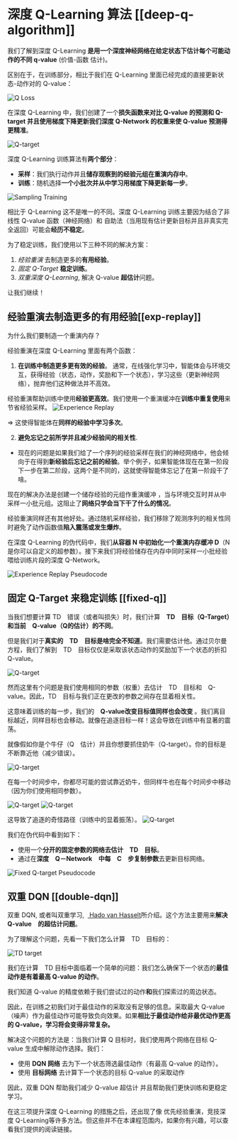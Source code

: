 # 深度 Q-Learning 算法 [[deep-q-algorithm]]

我们了解到深度 Q-Learning **是用一个深度神经网络在给定状态下估计每个可能动作的不同 q-value** (价值-函数 估计)。

区别在于，在训练部分，相比于我们在 Q-Learning 里面已经完成的直接更新状态-动作对的 Q-value：

<img src="https://raw.githubusercontent.com/innovation64/Picimg/main/q-ex-5.png" alt="Q Loss"/>

在深度 Q-Learning 中，我们创建了一个**损失函数来对比 Q-value 的预测和 Q-target 并且使用梯度下降更新我们深度 Q-Network 的权重来使 Q-value 预测得更精准**。


<img src="https://raw.githubusercontent.com/innovation64/Picimg/main/Q-target.png" alt="Q-target"/>

深度 Q-Learning 训练算法有**两个部分**：

- **采样**：我们执行动作并且**储存观察到的经验元组在重演内存中**。
- **训练**：随机选择**一个小批次并从中学习用梯度下降更新每一步**。

<img src="https://raw.githubusercontent.com/innovation64/Picimg/main/sampling-training.png" alt="Sampling Training"/>

相比于 Q-Learning 这不是唯一的不同。深度 Q-Learning 训练主要因为结合了非线性 Q-value 函数（神经网络）和 自助法（当用现有估计更新目标并且非真实完全返回）可能会**经历不稳定**。

为了稳定训练，我们使用以下三种不同的解决方案：
1. *经验重演* 去制造更多的**有用经验**。
2. *固定 Q-Target* **稳定训练**。
3. *双重深度 Q-Learning*, 解决 Q-value **超估计**问题。

让我们继续！

## 经验重演去制造更多的有用经验[[exp-replay]]

为什么我们要制造一个重演内存？

经验重演在深度 Q-Learning 里面有两个函数：

1. **在训练中制造更多更有效的经验**。
通常，在线强化学习中，智能体会与环境交互，获得经验（状态，动作，奖励和下一个状态），学习这些（更新神经网络），抛弃他们这种做法并不高效。

经验重演帮助训练中使用**经验更高效**。我们使用一个重演缓冲在**训练中重复使用**来节省经验采样。
<img src="https://raw.githubusercontent.com/innovation64/Picimg/main/experience-replay.png" alt="Experience Replay"/>

⇒ 这使得智能体在**同样的经验中学习多次**。

2. **避免忘记之前所学并且减少经验间的相关性**.
- 现在的问题是如果我们给了一个序列的经验采样在我们的神经网络中，他会倾向于在得到**新经验后忘记之前的经验**。举个例子，如果智能体现在在第一阶段下一步在第二阶段，这两个是不同的，这就使得智能体忘记了在第一阶段干了啥。

现在的解决办法是创建一个储存经验的元组作重演缓冲 ，当与环境交互时并从中采样一小批元组。这阻止了**网络只学会当下干了什么的情况**。 

经验重演同样还有其他好处。通过随机采样经验，我们移除了观测序列的相关性同时避免了动作函数值**陷入震荡或发生爆炸**。

在深度 Q-Learning 的伪代码中，我们**从容器 N 中初始化一个重演内存缓冲 D**（N 是你可以自定义的超参数）。接下来我们将经验储存在内存中同时采样一小批经验喂给训练片段的深度 Q-Network。

<img src="https://raw.githubusercontent.com/innovation64/Picimg/main/experience-replay.png" alt="Experience Replay Pseudocode"/>

## 固定 Q-Target 来稳定训练 [[fixed-q]]

当我们想要计算 TD　错误（或者叫损失）时，我们计算　**TD　目标（Q-Target）和当前　Q-value（Q的估计）的不同**。

但是我们对于**真实的　TD　目标是啥完全不知道**。我们需要估计他。通过贝尔曼方程，我们了解到　TD　目标仅仅是采取该状态动作的奖励加下一个状态的折扣　Q-value。

<img src="https://raw.githubusercontent.com/innovation64/Picimg/main/Q-target.png" alt="Q-target"/>

然而这里有个问题是我们使用相同的参数（权重）去估计　TD　目标和　Q-value。因此，TD　目标与我们正在更改的参数之间存在显着相关性。

这意味着训练的每一步，我们的　**Q-value改变目标值同样也会改变** 。我们离目标越近，同样目标也会移动。就像在追逐目标一样！这会导致在训练中有显著的震荡。

就像假如你是个牛仔（Q　估计）并且你想要抓住奶牛（Q-target）。你的目标是不断靠近他（减少错误）。

<img src="https://huggingface.co/datasets/huggingface-deep-rl-course/course-images/resolve/main/en/unit4/qtarget-1.jpg" alt="Q-target"/>

在每一个时间步中，你都尽可能的尝试靠近奶牛，但同样牛也在每个时间步中移动（因为你们使用相同参数）。

<img src="https://huggingface.co/datasets/huggingface-deep-rl-course/course-images/resolve/main/en/unit4/qtarget-2.jpg" alt="Q-target"/>
<img src="https://huggingface.co/datasets/huggingface-deep-rl-course/course-images/resolve/main/en/unit4/qtarget-3.jpg" alt="Q-target"/>

这导致了追逐的奇怪路径（训练中的显着振荡）。
<img src="https://huggingface.co/datasets/huggingface-deep-rl-course/course-images/resolve/main/en/unit4/qtarget-4.jpg" alt="Q-target"/>

我们在伪代码中看到如下：
- 使用一个**分开的固定参数的网络去估计　TD　目标**。
- 通过在**深度　Q－Network　中每　C　步复制参数**去更新目标网络。

<img src="https://raw.githubusercontent.com/innovation64/Picimg/main/fixed-q-target-pseudocode.png" alt="Fixed Q-target Pseudocode"/>



## 双重 DQN [[double-dqn]]

双重 DQN, 或者叫双重学习,  [ Hado van Hasselt](https://papers.nips.cc/paper/3964-double-q-learning)所介绍。这个方法主要用来**解决　Q-value　的超估计问题**。

为了理解这个问题，先看一下我们怎么计算　TD　目标的：

<img src="https://raw.githubusercontent.com/innovation64/Picimg/main/TD-1.png" alt="TD target"/>

我们在计算　TD 目标中面临着一个简单的问题：我们怎么确保下一个状态的**最佳动作是有着最高 Q-value 的动作**。

我们知道 Q-value 的精度依赖于我们尝试过的动作**和**我们探索过的周边状态。

因此，在训练之初我们对于最佳动作的采取没有足够的信息。采取最大 Q-value （噪声）作为最佳动作可能导致负向效果。如果**相比于最佳动作给非最优动作更高的 Q-value，学习将会变得非常复杂。**

解决这个问题的方法是：当我们计算 Q 目标时，我们使用两个网络在目标 Q-value 生成中解除动作选择。我们：
- 使用 **DQN 网络** 去为下一个状态筛选最佳动作（有最高 Q-value 的动作）。
- 使用 **目标网络** 去计算下一个状态的目标 Q-value 的采取动作

因此，双重 DQN 帮助我们减少 Q-value 超估计 并且帮助我们更快训练和更稳定学习。

在这三项提升深度 Q-Learning 的措施之后，还出现了像 优先经验重演，竞技深度 Q-Learning等许多方法。但这些并不在本课程范围内，如果你有兴趣，可以查看我们提供的阅读链接。
